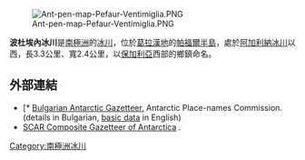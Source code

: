 [[Image:Ant-pen-map-Pefaur-Ventimiglia.PNG|thumb]]

'''波杜埃內冰川'''是[[南極洲|南極洲]]的[[冰川|冰川]]，位於[[葛拉漢地|葛拉漢地]]的[[帕福爾半島|帕福爾半島]]，處於[[阿加利納冰川|阿加利納冰川]]以西，長3.3公里、寬2.4公里，以[[保加利亞|保加利亞]]西部的鄉鎮命名。

==外部連結==

* [* [http://apcbg.org/gazet-bg.doc Bulgarian Antarctic Gazetteer.] {{Wayback|url=http://apcbg.org/gazet-bg.doc |date=20160206203828 }} Antarctic Place-names Commission. (details in Bulgarian, [http://apcbg.org/gazet.htm basic data] {{Wayback|url=http://apcbg.org/gazet.htm |date=20160304071225 }} in English)
* [http://data.aad.gov.au/aadc/gaz/scar/ SCAR Composite Gazetteer of Antarctica] {{WebCite|url=https://www.webcitation.org/5ug2CfC7m?url=http://data.aad.gov.au/aadc/gaz/scar/ |date=20101202140255 |dateformat=iso }}.

{{DEFAULTSORT:Poduene Glacier}}
[[Category:南極洲冰川|Category:南極洲冰川]]


{{DancoCoast-geo-stub}}